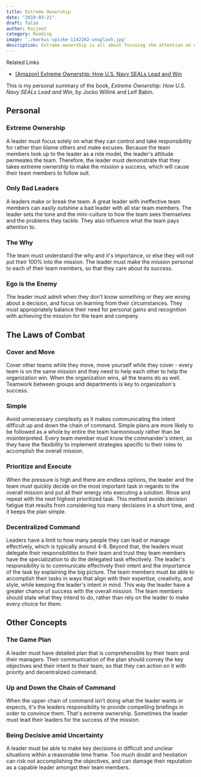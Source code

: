```yaml
---
title: Extreme Ownership 
date: "2019-03-21"
draft: false
author: Rajjeet
category: Reading
image: './markus-spiske-1142262-unsplash.jpg'
description: Extreme ownership is all about focusing the attention on one's owns thoughts and actions, and how that translates to leading effective teams and accomplishing the mission. 
---
```


<div class="ui icon info message">
    <i class="linkify icon"></i>
    <div class="content">
        <div class="header">Related Links</div>
        <ul class="list">
            <li><a target="_blank" href="https://www.amazon.ca/Extreme-Ownership-U-S-Navy-SEALs/dp/1250183863/ref=sr_1_1?hvadid=208417755541&hvdev=c&hvlocphy=9000838&hvnetw=g&hvpos=1t2&hvqmt=b&hvrand=10121588327934293711&hvtargid=kwd-298751115982&keywords=extreme+ownership&qid=1553165843&s=gateway&sr=8-1&tag=googcana-20">(Amazon) Extreme Ownership: How U.S. Navy SEALs Lead and Win</a></li>
        </ul>
    </div>
</div>

This is my personal summary of the book, _Extreme Ownership: How U.S. Navy SEALs Lead and Win_, by Jocko Willink and Leif Babin.

## Personal
### Extreme Ownership
A leader must focus solely on what they can control and take responsibility for rather 
than blame others and make excuses. Because the team members look up to the leader as a role 
model, the leader's attitude permeates the team. Therefore, the leader must demonstrate that 
they takes extreme ownership to make the mission a success, which will cause their team members to follow suit. 

### Only Bad Leaders
A leaders make or break the team. A great leader with ineffective team members can easily outshine a bad 
leader with all star team members. The leader sets the tone and the mini-culture to how the team sees 
themselves and the problems they tackle. They also influence what the team pays attention to.

### The Why
The team must understand the why and it's importance, or else they will not put their 100% into the mission. 
The leader must make the mission personal to each of their team members, so that they care about its success.
 
### Ego is the Enemy
The leader must admit when they don’t know something or they are wrong about a decision, and focus on learning 
from their circumstances. They must appropriately balance their need for personal gains and recognition with 
achieving the mission for the team and company.
 
## The Laws of Combat
### Cover and Move
Cover other teams while they move, move yourself while they cover - every team is on the same mission and they need to help 
each other to help the organization win. When the organization wins, all the teams do as well. Teamwork between 
groups and departments is key to organization's success.
 
### Simple
Avoid unnecessary complexity as it makes communicating the intent difficult up and down the chain of command. 
Simple plans are more likely to be followed as a whole by entire the team harmoniously rather than be 
misinterpreted. Every team member must know the commander's intent, so they have the flexibility to 
implement strategies specific to their roles to accomplish the overall mission. 

### Prioritize and Execute
When the pressure is high and there are endless options, the leader and the team must quickly decide on 
the most important task in regards to the overall mission and put all their energy into executing a solution. 
Rinse and repeat with the next highest prioritized task. This method avoids decision fatigue that results 
from considering too many decisions in a short time, and it keeps the plan simple.

### Decentralized Command
Leaders have a limit to how many people they can lead or manage effectively, which is typically around 4-8. Beyond that, the leaders must delegate their responsibilities to their team and trust they team members have the specialization to do the delegated task effectively. The leader's responsibility is to communicate effectively their intent and the importance of the task by explaining the big picture. The team members must be able to accomplish their tasks in ways that align with their expertise, creativity, and style, while keeping the leader's intent in mind. This way the leader have a greater chance of success with the overall mission. The team members should state what they intend to do, rather than rely on the leader to make every choice for them. 

## Other Concepts
### The Game Plan
A leader must have detailed plan that is comprehensible by their team and their managers. Their communication of the plan should convey the key objectives and their intent to their team, so that they can action on it with priority and decentralized command. 

### Up and Down the Chain of Command
When the upper chain of command isn’t doing what the leader wants or expects, it's the leaders responsibility to provide compelling briefings in order to convince them. That's extreme ownership. Sometimes the leader must lead their leaders for the success of the mission.
 
### Being Decisive amid Uncertainty
A leader must be able to make key decisions in difficult and unclear situations within a reasonable time frame. Too much doubt and hesitation can risk not accomplishing the objectives, and can damage their reputation as a capable leader amongst their team members. 
